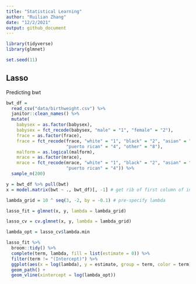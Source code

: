 ```yaml
---
title: "Statistical Learning"
author: "Ruilian Zhang"
date: "12/2/2021"
output: github_document
---
```


```r
library(tidyverse)
library(glmnet)

set.seed(11)
```


## Lasso

Predicting bwt

```r
bwt_df = 
  read_csv("data/birthweight.csv") %>% 
  janitor::clean_names() %>%
  mutate(
    babysex = as.factor(babysex),
    babysex = fct_recode(babysex, "male" = "1", "female" = "2"),
    frace = as.factor(frace),
    frace = fct_recode(frace, "white" = "1", "black" = "2", "asian" = "3", 
                       "puerto rican" = "4", "other" = "8"),
    malform = as.logical(malform),
    mrace = as.factor(mrace),
    mrace = fct_recode(mrace, "white" = "1", "black" = "2", "asian" = "3", 
                       "puerto rican" = "4")) %>% 
  sample_n(200)
```

```r
y = bwt_df %>% pull(bwt)
x = model.matrix(bwt ~ ., bwt_df)[, -1] # get rib of first column of intercept
```

```r
lambda_grid = 10 ^ seq(3, -2, by = -0.1) # pre-specify lambda

lasso_fit = glmnet(x, y, lambda = lambda_grid)

lasso_cv = cv.glmnet(x, y, lambda = lambda_grid)

lambda_opt = lasso_cv$lambda.min
```


```r
lasso_fit %>% 
  broom::tidy() %>% 
  complete(term, lambda, fill = list(estimate = 0)) %>% 
  filter(term != "(Intercept)") %>% 
  ggplot(aes(x = log(lambda), y = estimate, group = term, color = term)) +
  geom_path() +
  geom_vline(xintercept = log(lambda_opt))
```

